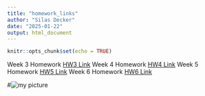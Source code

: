 ---
title: "homework_links"
author: "Silas Decker"
date: "2025-01-22"
output: html_document
---

```{r setup, include=FALSE}
knitr::opts_chunk$set(echo = TRUE)
```

Week 3 Homework [HW3 Link](Homework_3.html)
Week 4 Homework [HW4 Link]()
Week 5 Homework  [HW5 Link](docs/Homework_5.html)
Week 6 Homework [HW6 Link](docs/Homework_6.html)



#![my picture](D:\Documents\UVM Classes\computational_bio\homework_3_1_29)
